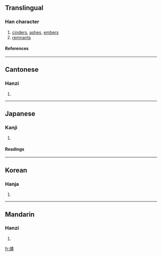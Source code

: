 {{see|烬}}

==Translingual==
===Han character===
{{Han char|rn=86|rad=火|as=14|sn=18|four=9581<sub>7</sub>|canj=火中一廿 (FLMT)}}
# [[cinders]], [[ashes]], [[embers]]
# [[remnants]]
====References====
{{Han ref|kx=0685.310|dkj=19515|dj=1098.180|hdz=32244.010|uh=71FC|ud=29180|bh=C275|bd=49781}}

----
==Cantonese==
===Hanzi===
{{yue-hanzi|jyut=|y=jeun6}}
# {{defn|Cantonese}}

----
==Japanese==
===Kanji===
{{ja-kanji|grade=|rs=火14}}
# {{defn|Japanese}} 
====Readings====
{{ja-readings|on=[[じん]] (jin)|kun=[[もえのこり]] (moenokori)}}

----
==Korean==
===Hanja===
{{ko-hanja|hangeul=신|eumhun=|rv=sin|mr=sin|y=sin}}
# {{defn|Korean}}

----
==Mandarin==
===Hanzi===
{{cmn-hanzi|sim=烬|pin=[[jìn]] ([[jin4]])|wg=chin<sup>4</sup>}}
# {{defn|Mandarin}}

[[fr:燼]]